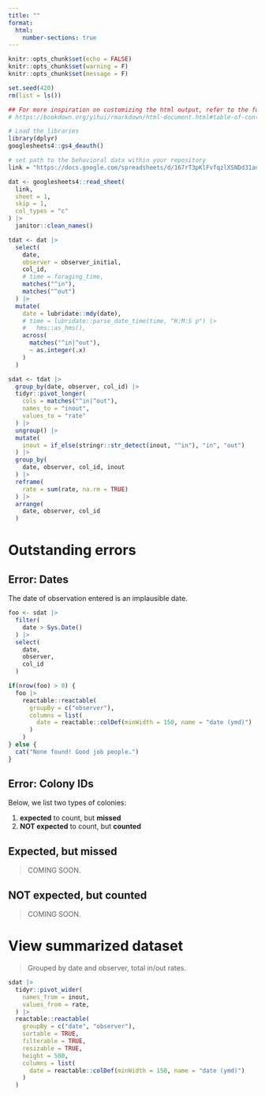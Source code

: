 ```yaml
---
title: ""
format: 
  html: 
    number-sections: true
---
```



```r
knitr::opts_chunk$set(echo = FALSE)
knitr::opts_chunk$set(warning = F)
knitr::opts_chunk$set(message = F)

set.seed(420)
rm(list = ls())

## For more inspiration on customizing the html output, refer to the following:
# https://bookdown.org/yihui/rmarkdown/html-document.html#table-of-contents

```


<!-- Housekeeping -->

```r

# Load the libraries
library(dplyr)
googlesheets4::gs4_deauth()

# set path to the behavioral data within your repository 
link = "https://docs.google.com/spreadsheets/d/167rT3pKlFvfqzlXSNDd31ad4pZSzWwvz4mtAnq2I0z8/edit?gid=0#gid=0"

```

<!-- # Read data from googledrive -->

```r
dat <- googlesheets4::read_sheet(
  link,
  sheet = 1,
  skip = 1,
  col_types = "c"
) |> 
  janitor::clean_names()
```

<!-- Check if formatting of googlesheet is okay. -->

<!-- # Tidy data -->

```r
tdat <- dat |> 
  select(
    date,
    observer = observer_initial,
    col_id,
    # time = foraging_time,
    matches("^in"),
    matches("^out")
  ) |> 
  mutate(
    date = lubridate::mdy(date),
    # time = lubridate::parse_date_time(time, "H:M:S p") |> 
    #   hms::as_hms(),
    across(
      matches("^in|^out"),
      ~ as.integer(.x)
    )
  )
```

<!-- # Summarize  -->

```r
sdat <- tdat |> 
  group_by(date, observer, col_id) |> 
  tidyr::pivot_longer(
    cols = matches("^in|^out"),
    names_to = "inout",
    values_to = "rate"
  ) |> 
  ungroup() |> 
  mutate(
    inout = if_else(stringr::str_detect(inout, "^in"), "in", "out")
  ) |> 
  group_by(
    date, observer, col_id, inout
  ) |> 
  reframe(
    rate = sum(rate, na.rm = TRUE)
  ) |> 
  arrange(
    date, observer, col_id
  )
```

# Outstanding errors

## Error: Dates

The date of observation entered is an implausible date.

```r
foo <- sdat |> 
  filter(
    date > Sys.Date() 
  ) |> 
  select(
    date,
    observer,
    col_id
  )

if(nrow(foo) > 0) {
  foo |> 
    reactable::reactable(
      groupBy = c("observer"),
      columns = list(
        date = reactable::colDef(minWidth = 150, name = "date (ymd)")
      )
    )
} else {
  cat("None found! Good job people.")
}
```

## Error: Colony IDs

Below, we list two types of colonies:

1. __expected__ to count, but __missed__
2. __NOT expected__ to count, but __counted__

::: {.callout-note collapse=true}
## Expected, but missed

> COMING SOON.

:::

::: {.callout-warning collapse=true}
## NOT expected, but counted

> COMING SOON.

:::

# View summarized dataset

> Grouped by date and observer, total in/out rates.

```r
sdat |> 
  tidyr::pivot_wider(
    names_from = inout,
    values_from = rate,
  ) |> 
  reactable::reactable(
    groupBy = c("date", "observer"),
    sortable = TRUE,
    filterable = TRUE,
    resizable = TRUE,
    height = 500,
    columns = list(
      date = reactable::colDef(minWidth = 150, name = "date (ymd)")
    )
  )
```

